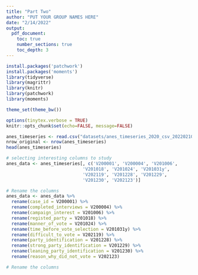 ```yaml
---
title: "Part Two"
author: "PUT YOUR GROUP NAMES HERE"
date: "2/14/2022"
output:
  pdf_document:
    toc: true
    number_sections: true
    toc_depth: 3
---
```


\newpage
\setcounter{page}{1}

```r
install.packages('patchwork')
install.packages('moments')
library(tidyverse) 
library(magrittr)
library(knitr)
library(patchwork)
library(moments)

theme_set(theme_bw())

options(tinytex.verbose = TRUE)
knitr::opts_chunk$set(echo=FALSE, message=FALSE)

```

```r
anes_timeseries <- read.csv("datasets/anes_timeseries_2020_csv_20220210.csv")
nrow_original <- nrow(anes_timeseries)
head(anes_timeseries)
```


```r
# selecting interesting columns to study
anes_data <- anes_timeseries[, c('V200001', 'V200004', 'V201006',
                             'V201018', 'V201024', 'V201031y', 
                             'V202119', 'V201228', 'V201229', 
                             'V201230', 'V202123')]

# Rename the columns
anes_data <- anes_data %>%
  rename(case_id = V200001) %>%
  rename(completed_interviews = V200004) %>%
  rename(campaign_interest = V201006) %>%
  rename(registed_party = V201018) %>%
  rename(manner_of_vote = V201024) %>%
  rename(time_before_vote_selection = V201031y) %>%
  rename(difficult_to_vote = V202119) %>%
  rename(party_identification = V201228) %>%
  rename(strong_party_identification = V201229) %>%
  rename(leaning_party_identification = V201230) %>%
  rename(reason_why_did_not_vote = V202123)

# Rename the columns

```










